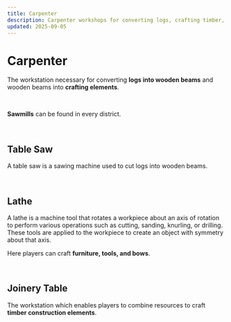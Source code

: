 ```yaml
---
title: Carpenter
description: Carpenter workshops for converting logs, crafting timber, furniture, tools, and bows in Cornucopias.
updated: 2025-09-05
---
```


# Carpenter

The workstation necessary for converting **logs into wooden beams** and wooden beams into **crafting elements**.

<br />

**Sawmills** can be found in every district.

<br />

## Table Saw

A table saw is a sawing machine used to cut logs into wooden beams.

<br />

## Lathe

A lathe is a machine tool that rotates a workpiece about an axis of rotation to perform various operations such as cutting, sanding, knurling, or drilling.  
These tools are applied to the workpiece to create an object with symmetry about that axis.

Here players can craft **furniture, tools, and bows**.

<br />

## Joinery Table

The workstation which enables players to combine resources to craft **timber construction elements**.
